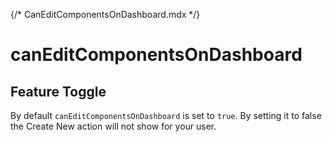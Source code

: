 {/* CanEditComponentsOnDashboard.mdx */}


# canEditComponentsOnDashboard

## Feature Toggle

By default <code>canEditComponentsOnDashboard</code> is set to <code>true</code>. By setting it to false the Create New action will not show for your user.

<Meta of={CanEditComponentsOnDashboardStories} />

<Container>
  <Story of={CanEditComponentsOnDashboardStories.True} autoplay />
</Container>
